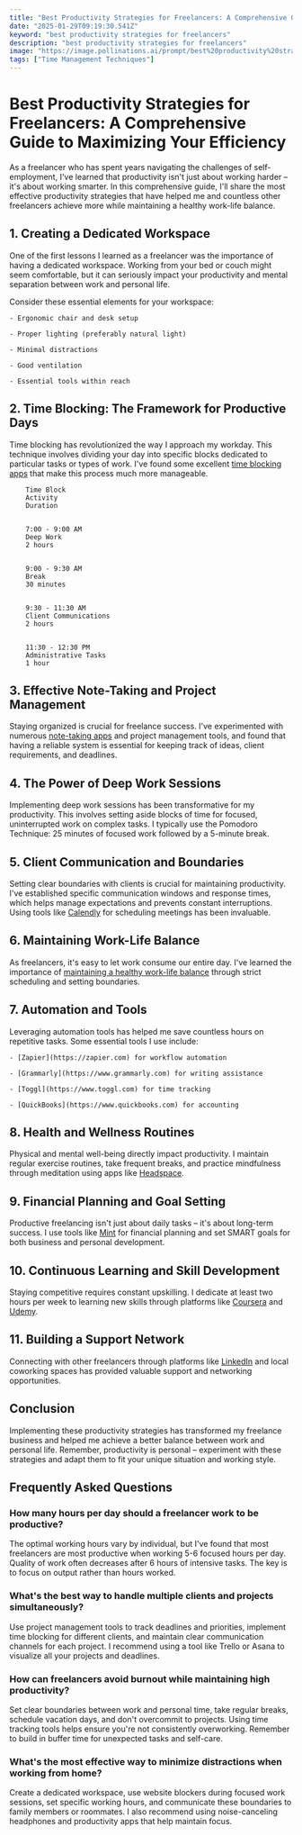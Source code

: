 ```yaml
---
title: "Best Productivity Strategies for Freelancers: A Comprehensive Guide to Maximizing Your Efficiency"
date: "2025-01-29T09:19:30.541Z"
keyword: "best productivity strategies for freelancers"
description: "best productivity strategies for freelancers"
image: "https://image.pollinations.ai/prompt/best%20productivity%20strategies%20for%20freelancers%2C%20realistic%20photo%2C%20high%20quality%2C%204k?width=1024&height=1024&nologo=true"
tags: ["Time Management Techniques"]
---
```


# Best Productivity Strategies for Freelancers: A Comprehensive Guide to Maximizing Your Efficiency


As a freelancer who has spent years navigating the challenges of self-employment, I've learned that productivity isn't just about working harder – it's about working smarter. In this comprehensive guide, I'll share the most effective productivity strategies that have helped me and countless other freelancers achieve more while maintaining a healthy work-life balance.



## 1. Creating a Dedicated Workspace


One of the first lessons I learned as a freelancer was the importance of having a dedicated workspace. Working from your bed or couch might seem comfortable, but it can seriously impact your productivity and mental separation between work and personal life.



Consider these essential elements for your workspace:



    - Ergonomic chair and desk setup

    - Proper lighting (preferably natural light)

    - Minimal distractions

    - Good ventilation

    - Essential tools within reach



## 2. Time Blocking: The Framework for Productive Days


Time blocking has revolutionized the way I approach my workday. This technique involves dividing your day into specific blocks dedicated to particular tasks or types of work. I've found some excellent [time blocking apps](https://productivityprospect.com/blog/best-apps-for-time-blocking/) that make this process much more manageable.




    
        Time Block
        Activity
        Duration
    
    
        7:00 - 9:00 AM
        Deep Work
        2 hours
    
    
        9:00 - 9:30 AM
        Break
        30 minutes
    
    
        9:30 - 11:30 AM
        Client Communications
        2 hours
    
    
        11:30 - 12:30 PM
        Administrative Tasks
        1 hour
    




## 3. Effective Note-Taking and Project Management


Staying organized is crucial for freelance success. I've experimented with numerous [note-taking apps](https://productivityprospect.com/blog/best-note-taking-apps-for-productivity/) and project management tools, and found that having a reliable system is essential for keeping track of ideas, client requirements, and deadlines.



## 4. The Power of Deep Work Sessions


Implementing deep work sessions has been transformative for my productivity. This involves setting aside blocks of time for focused, uninterrupted work on complex tasks. I typically use the Pomodoro Technique: 25 minutes of focused work followed by a 5-minute break.



## 5. Client Communication and Boundaries


Setting clear boundaries with clients is crucial for maintaining productivity. I've established specific communication windows and response times, which helps manage expectations and prevents constant interruptions. Using tools like [Calendly](https://www.calendly.com) for scheduling meetings has been invaluable.



## 6. Maintaining Work-Life Balance


As freelancers, it's easy to let work consume our entire day. I've learned the importance of [maintaining a healthy work-life balance](https://productivityprospect.com/blog/best-strategies-for-maintaining-work-life-balance-in-a-demanding-job/) through strict scheduling and setting boundaries.



## 7. Automation and Tools


Leveraging automation tools has helped me save countless hours on repetitive tasks. Some essential tools I use include:



    - [Zapier](https://zapier.com) for workflow automation

    - [Grammarly](https://www.grammarly.com) for writing assistance

    - [Toggl](https://www.toggl.com) for time tracking

    - [QuickBooks](https://www.quickbooks.com) for accounting



## 8. Health and Wellness Routines


Physical and mental well-being directly impact productivity. I maintain regular exercise routines, take frequent breaks, and practice mindfulness through meditation using apps like [Headspace](https://www.headspace.com).



## 9. Financial Planning and Goal Setting


Productive freelancing isn't just about daily tasks – it's about long-term success. I use tools like [Mint](https://www.mint.com) for financial planning and set SMART goals for both business and personal development.



## 10. Continuous Learning and Skill Development


Staying competitive requires constant upskilling. I dedicate at least two hours per week to learning new skills through platforms like [Coursera](https://www.coursera.org) and [Udemy](https://www.udemy.com).



## 11. Building a Support Network


Connecting with other freelancers through platforms like [LinkedIn](https://www.linkedin.com) and local coworking spaces has provided valuable support and networking opportunities.



## Conclusion


Implementing these productivity strategies has transformed my freelance business and helped me achieve a better balance between work and personal life. Remember, productivity is personal – experiment with these strategies and adapt them to fit your unique situation and working style.



## Frequently Asked Questions


### How many hours per day should a freelancer work to be productive?

The optimal working hours vary by individual, but I've found that most freelancers are most productive when working 5-6 focused hours per day. Quality of work often decreases after 6 hours of intensive tasks. The key is to focus on output rather than hours worked.



### What's the best way to handle multiple clients and projects simultaneously?

Use project management tools to track deadlines and priorities, implement time blocking for different clients, and maintain clear communication channels for each project. I recommend using a tool like Trello or Asana to visualize all your projects and deadlines.



### How can freelancers avoid burnout while maintaining high productivity?

Set clear boundaries between work and personal time, take regular breaks, schedule vacation days, and don't overcommit to projects. Using time tracking tools helps ensure you're not consistently overworking. Remember to build in buffer time for unexpected tasks and self-care.



### What's the most effective way to minimize distractions when working from home?

Create a dedicated workspace, use website blockers during focused work sessions, set specific working hours, and communicate these boundaries to family members or roommates. I also recommend using noise-canceling headphones and productivity apps that help maintain focus.

